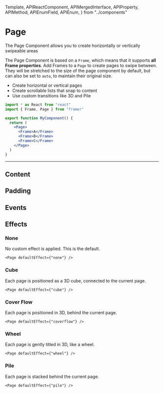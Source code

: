 <!-- 👋 Editing this file? Need help? → https://github.com/framer/api-docs/blob/master/CONTRIBUTING.md -->

  Template,
  APIReactComponent,
  APIMergedInterface,
  APIProperty,
  APIMethod,
  APIEnumField,
  APIEnum,
} from "../components"


# Page

<span className="lead">
  The Page Component allows you to create horizontally or
  vertically swipeable areas
</span>

<div>

The Page Component is based on a `Frame`, which means that it supports **all Frame properties**. Add Frames to a `Page` to create pages to swipe between. They will be stretched to the size of the page component by default, but can also be set to `auto`, to maintain their original size.

- Create horizontal or vertical pages
- Create scrollable lists that snap to content
- Use custom transitions like 3D and Pile

</div>

```jsx
import * as React from "react"
import { Frame, Page } from "framer"

export function MyComponent() {
  return (
    <Page>
      <Frame>A</Frame>
      <Frame>B</Frame>
      <Frame>C</Frame>
    </Page>
  )
}
```

---

## Content

<APIProperty name="PageProperties.alignment" />
<APIProperty name="PageProperties.animateCurrentPageUpdate" />
<APIProperty name="PageProperties.contentWidth" />
<APIProperty name="PageProperties.currentPage" />
<APIProperty name="PageProperties.defaultEffect" />
<APIProperty name="PageProperties.gap" />
<APIProperty name="PageProperties.momentum" />

## Padding

<APIProperty name="PageProperties.padding" />
<APIProperty name="PageProperties.paddingTop" />
<APIProperty name="PageProperties.paddingRight" />
<APIProperty name="PageProperties.paddingBottom" />
<APIProperty name="PageProperties.paddingLeft" />

## Events

<APIMethod name="PageEvents.onChangePage()" />

## Effects

### None

No custom effect is applied. This is the default.

```tsx
<Page defaultEffect={"none"} />
```

### Cube

Each page is positioned as a 3D cube, connected to the current page.

```tsx
<Page defaultEffect={"cube"} />
```

### Cover Flow

Each page is positioned in 3D, behind the current page.

```tsx
<Page defaultEffect={"coverflow"} />
```

### Wheel

Each page is gently titled in 3D, like a wheel.

```tsx
<Page defaultEffect={"wheel"} />
```

### Pile

Each page is stacked behind the current page.

```tsx
<Page defaultEffect={"pile"} />
```
